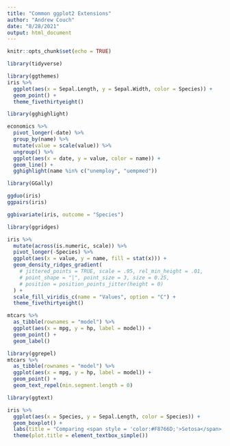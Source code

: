 ```yaml
---
title: "Common ggplot2 Extensions"
author: "Andrew Couch"
date: "8/28/2021"
output: html_document
---
```


```r
knitr::opts_chunk$set(echo = TRUE)
```



```r
library(tidyverse)
```

```r
library(ggthemes)
iris %>% 
  ggplot(aes(x = Sepal.Length, y = Sepal.Width, color = Species)) + 
  geom_point() +
  theme_fivethirtyeight()
```

```r
library(gghighlight)

economics %>% 
  pivot_longer(-date) %>% 
  group_by(name) %>% 
  mutate(value = scale(value)) %>% 
  ungroup() %>% 
  ggplot(aes(x = date, y = value, color = name)) + 
  geom_line() + 
  gghighlight(name %in% c("unemploy", "uempmed"))
```

```r
library(GGally)

ggduo(iris)
ggpairs(iris)
```

```r
ggbivariate(iris, outcome = "Species")
```

```r
library(ggridges)

iris %>% 
  mutate(across(is.numeric, scale)) %>% 
  pivot_longer(-Species) %>% 
  ggplot(aes(x = value, y = name, fill = stat(x))) + 
  geom_density_ridges_gradient(
    # jittered_points = TRUE, scale = .95, rel_min_height = .01,
    # point_shape = "|", point_size = 3, size = 0.25,
    # position = position_points_jitter(height = 0)
  ) +
  scale_fill_viridis_c(name = "Values", option = "C") +
  theme_fivethirtyeight()
```


```r
mtcars %>% 
  as_tibble(rownames = "model") %>% 
  ggplot(aes(x = mpg, y = hp, label = model)) + 
  geom_point() +
  geom_label()
```

```r
library(ggrepel)
mtcars %>% 
  as_tibble(rownames = "model") %>% 
  ggplot(aes(x = mpg, y = hp, label = model)) + 
  geom_point() +
  geom_text_repel(min.segment.length = 0)
```

```r
library(ggtext)

iris %>% 
  ggplot(aes(x = Species, y = Sepal.Length, color = Species)) + 
  geom_boxplot() + 
  labs(title = "Comparing <span style = 'color:#F8766D;'>Setosa</span>, <span style = 'color:#7CAE00;'>Versicolor</span>, and <span style = 'color:#529EFF;'>Virginica</span>") + 
  theme(plot.title = element_textbox_simple())  
```

